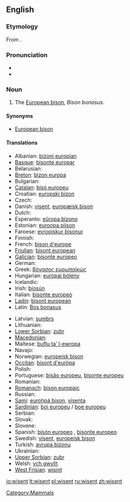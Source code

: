 {{wikipedia}}
==English==

===Etymology===
From {{etyl|de}} {{term|Wisent}}.

===Pronunciation===
* {{IPA|/ˈwɪzənt/}}
* {{IPA|/ˈviːzənt/}}

===Noun===
{{en-noun}}

# The [[European bison]], ''Bison bonasus''.

====Synonyms====
* [[European bison]]

====Translations====
{{trans-top|The European bison, ''Bison bonasus''}}
* Albanian: [[bizoni europian]]
* [[Basque]]: [[bisonte europar]]
* Belarusian: {{t|be|зубр}}
* [[Breton]]: [[bizon europa]]
* Bulgarian: {{t|bg|бизон|tr=bizon|m}}
* [[Catalan]]: [[bisó europeu]]
* Croatian: [[europski bizon]]
* Czech: {{t-|cs|zubr}}
* Danish: [[visent]], [[europæisk bison]]
* Dutch: {{t-|nl|wisent|m}}
* Esperanto: [[eŭropa bizono]]
* Estonian: [[euroopa piison]]
* Faroese: [[evropiskur bisonur]]
* Finnish: {{t-|fi|visentti}}
* French: [[bison d'europe]] {{m}}
* [[Friulian]]: [[bisont european]]
* [[Galician]]: [[bisonte europeo]]
* German: {{t+|de|Wisent|m}}
* Greek: [[βόνασος ευρωπαϊκώς]] {{m}}
* Hungarian: [[európai bölény]]
* Icelandic: {{t|is|evrópskur vísundur|m}}
* Irish: [[bíosún]]
* Italian: [[bisonte europeo]] {{m}}
* [[Ladin]]: [[bisont european]]
* Latin: [[Bos bonasus]] {{m}}
{{trans-mid}}
* Latvian: [[sumbrs]]
* Lithuanian: {{t+|lt|stumbras|xs=Lithuanian}}
* [[Lower Sorbian]]: [[zubr]]
* [[Macedonian]]: {{t|mk|европски бизон|tr=evropski bizon|m}}
* Maltese: [[buflu ta’ l-ewropa]] {{m}}
* Navajo: {{tø|nv|Béésh Bichʼahníí Bikéyahdę́ę́ʼ ayání}}
* Norwegian: [[europeisk bison]]
* [[Occitan]]: [[bisont d'euròpa]]
* Polish: {{t+|pl|żubr|m}}
* Portuguese: [[bisăo europeu]], [[bisonte europeu]]
* Romanian: {{t+|ro|zimbru}}
* [[Romansch]]: [[bison europaic]]
* Russian: {{t|ru|зубр|tr=zubr|m}}
* [[Sami]]: [[eurohpá bison]], [[visenta]]
* [[Sardinian]]: [[boi europeu]] / [[boe europeu]]
* Serbian: {{t|sr|еуропски бизон|tr=[[europski bizon]]|m}}
* Slovak: {{t|sk|zubor|m}}
* Slovene: {{t-|sl|zober|m}}
* Spanish: [[bisón europeo]] {{m}}, [[bisonte europeo]] {{m}}
* Swedish: [[visent]], [[europeisk bison]]
* Turkish: [[avrupa bizonu]]
* Ukrainian: {{t|uk|зубр|tr=zubr|m}}
* [[Upper Sorbian]]: [[zubr]]
* Welsh: [[ych gwyllt]]
* [[West Frisian]]: [[wisint]]
{{trans-bottom}}

[[Category:Mammals]]

[[io:wisent]]
[[lt:wisent]]
[[pl:wisent]]
[[ru:wisent]]
[[zh:wisent]]